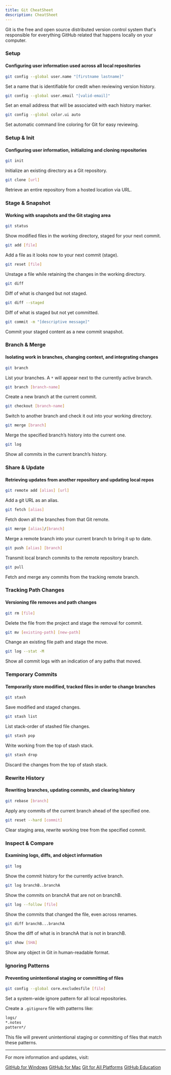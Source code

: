 ```yaml
---
title: Git CheatSheet 
description: CheatSheet
---
```


<Callout>Git is the free and open source distributed version control system that's responsible for everything GitHub
related that happens locally on your computer.</Callout>

### Setup

#### Configuring user information used across all local repositories

```bash
git config --global user.name "[firstname lastname]"
```
Set a name that is identifiable for credit when reviewing version history.

```bash
git config --global user.email "[valid-email]"
```
Set an email address that will be associated with each history marker.

```bash
git config --global color.ui auto
```
Set automatic command line coloring for Git for easy reviewing.

### Setup & Init

#### Configuring user information, initializing and cloning repositories

```bash
git init
```
Initialize an existing directory as a Git repository.

```bash
git clone [url]
```
Retrieve an entire repository from a hosted location via URL.

### Stage & Snapshot

#### Working with snapshots and the Git staging area

```bash
git status
```
Show modified files in the working directory, staged for your next commit.

```bash
git add [file]
```
Add a file as it looks now to your next commit (stage).

```bash
git reset [file]
```
Unstage a file while retaining the changes in the working directory.

```bash
git diff
```
Diff of what is changed but not staged.

```bash
git diff --staged
```
Diff of what is staged but not yet committed.

```bash
git commit -m "[descriptive message]"
```
Commit your staged content as a new commit snapshot.

### Branch & Merge

#### Isolating work in branches, changing context, and integrating changes

```bash
git branch
```
List your branches. A `*` will appear next to the currently active branch.

```bash
git branch [branch-name]
```
Create a new branch at the current commit.

```bash
git checkout [branch-name]
```
Switch to another branch and check it out into your working directory.

```bash
git merge [branch]
```
Merge the specified branch’s history into the current one.

```bash
git log
```
Show all commits in the current branch’s history.

### Share & Update

#### Retrieving updates from another repository and updating local repos

```bash
git remote add [alias] [url]
```
Add a git URL as an alias.

```bash
git fetch [alias]
```
Fetch down all the branches from that Git remote.

```bash
git merge [alias]/[branch]
```
Merge a remote branch into your current branch to bring it up to date.

```bash
git push [alias] [branch]
```
Transmit local branch commits to the remote repository branch.

```bash
git pull
```
Fetch and merge any commits from the tracking remote branch.

### Tracking Path Changes

#### Versioning file removes and path changes

```bash
git rm [file]
```
Delete the file from the project and stage the removal for commit.

```bash
git mv [existing-path] [new-path]
```
Change an existing file path and stage the move.

```bash
git log --stat -M
```
Show all commit logs with an indication of any paths that moved.

### Temporary Commits

#### Temporarily store modified, tracked files in order to change branches

```bash
git stash
```
Save modified and staged changes.

```bash
git stash list
```
List stack-order of stashed file changes.

```bash
git stash pop
```
Write working from the top of stash stack.

```bash
git stash drop
```
Discard the changes from the top of stash stack.

### Rewrite History

#### Rewriting branches, updating commits, and clearing history

```bash
git rebase [branch]
```
Apply any commits of the current branch ahead of the specified one.

```bash
git reset --hard [commit]
```
Clear staging area, rewrite working tree from the specified commit.

### Inspect & Compare

#### Examining logs, diffs, and object information

```bash
git log
```
Show the commit history for the currently active branch.

```bash
git log branchB..branchA
```
Show the commits on branchA that are not on branchB.

```bash
git log --follow [file]
```
Show the commits that changed the file, even across renames.

```bash
git diff branchB...branchA
```
Show the diff of what is in branchA that is not in branchB.

```bash
git show [SHA]
```
Show any object in Git in human-readable format.

### Ignoring Patterns

#### Preventing unintentional staging or committing of files

```bash
git config --global core.excludesfile [file]
```
Set a system-wide ignore pattern for all local repositories.

Create a `.gitignore` file with patterns like:

```bash
logs/
*.notes
pattern*/
```

This file will prevent unintentional staging or committing of files that match these patterns.

---

For more information and updates, visit:

<Callout>[GitHub for Windows](https://windows.github.com)</Callout>
<Callout>[GitHub for Mac](https://mac.github.com)</Callout>
<Callout>[Git for All Platforms](http://git-scm.com)</Callout>
<Callout>[GitHub Education](https://education.github.com)</Callout>
